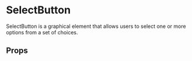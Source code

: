 

# SelectButton

SelectButton is a graphical element that allows users to select one or more options from a set of choices.

<Canvas>
  <Story id="components-componentlibrary-selectbutton--default-story" />
</Canvas>

## Props

<ArgsTable of={SelectButton} />
